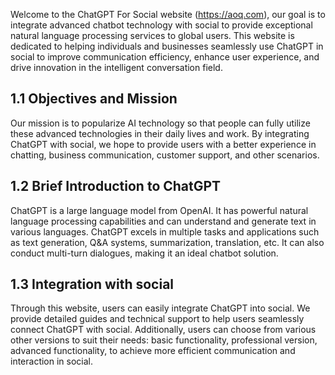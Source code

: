 
Welcome to the ChatGPT For Social website (https://aoq.com), our goal is to integrate advanced chatbot technology with social to provide exceptional natural language processing services to global users. This website is dedicated to helping individuals and businesses seamlessly use ChatGPT in social to improve communication efficiency, enhance user experience, and drive innovation in the intelligent conversation field.

## 1.1 Objectives and Mission

Our mission is to popularize AI technology so that people can fully utilize these advanced technologies in their daily lives and work. By integrating ChatGPT with social, we hope to provide users with a better experience in chatting, business communication, customer support, and other scenarios.

## 1.2 Brief Introduction to ChatGPT

ChatGPT is a large language model from OpenAI. It has powerful natural language processing capabilities and can understand and generate text in various languages. ChatGPT excels in multiple tasks and applications such as text generation, Q&A systems, summarization, translation, etc. It can also conduct multi-turn dialogues, making it an ideal chatbot solution.

## 1.3 Integration with social

Through this website, users can easily integrate ChatGPT into social. We provide detailed guides and technical support to help users seamlessly connect ChatGPT with social. Additionally, users can choose from various other versions to suit their needs: basic functionality, professional version, advanced functionality, to achieve more efficient communication and interaction in social.
